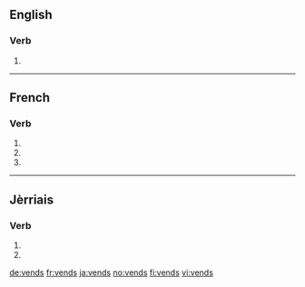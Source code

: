 ==English==

===Verb===
{{head|en}}

# {{en-third-person singular of|vend}}

----

==French==

===Verb===
{{fr-verb-form}}

# {{conjugation of|vendre||1|s|pres|ind|lang=fr}}
# {{conjugation of|vendre||2|s|pres|ind|lang=fr}}
# {{conjugation of|vendre||2|s|pres|imp|lang=fr}}

----

==Jèrriais==

===Verb===
{{roa-jer-verb-form}}

# {{conjugation of|vendre||1|s|pres|ind|lang=roa-jer}}
# {{conjugation of|vendre||2|s|pres|ind|lang=roa-jer}}

[[de:vends]]
[[fr:vends]]
[[ja:vends]]
[[no:vends]]
[[fi:vends]]
[[vi:vends]]